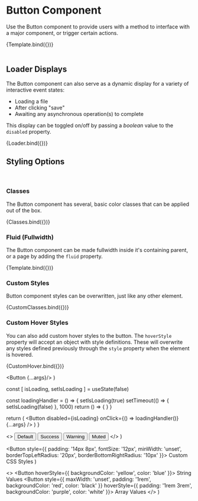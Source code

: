 


<Meta
  title="Components/Element/Button"
  component={Button}
/>

# Button Component

<p>Use the Button component to provide users with a method to interface with a major component, or trigger certain
  actions.</p>

<Canvas sourceState="shown" withSource="open">
  <Story name="Example"
         args={{
           children: "Button Text",
           fluid: false,
           disabled: false,
           flexCenter: false
         }}>
    {Template.bind({})}
  </Story>
</Canvas>

<ArgsTable story="Example"/>

<br/>
<br/>

## Loader Displays
The Button component can also serve as a dynamic display for a variety of interactive event states:
- Loading a file
- After clicking "save"
- Awaiting any asynchronous operation(s) to complete

This display can be toggled on/off by passing a *boolean* value to the `disabled` property.

<Canvas>
  <Story name="Loader"
         args={{
           role: "loader",
           loadingText: "Saving your changes...",
           children: "Click To Save"
         }}
  >
    {Loader.bind({})}
  </Story>
</Canvas>

<br/>

## Styling Options

<br/>

### Classes

The Button component has several, basic color classes that can be applied out of the box.

<Canvas sourceState="hidden">
  <Story name="Classes">
    {Classes.bind({})}
  </Story>
</Canvas>

<br/>

### Fluid (Fullwidth)

The Button component can be made fullwidth inside it's containing parent, or a page by adding the `fluid` property.

<Canvas sourceState="hidden">
  <Story name="Fluid"
         args={{
           fluid: true,
           children: "Fluid Button"
         }}>
    {Template.bind({})}
  </Story>
</Canvas>

<br/>

### Custom Styles

Button component styles can be overwritten, just like any other element.

<Canvas sourceState="hidden">
  <Story name="Custom Styles">
    {CustomClasses.bind({})}
  </Story>
</Canvas>

<br/>

### Custom Hover Styles

You can also add custom hover styles to the button. The `hoverStyle` property will accept an object with style definitions. These will overwrite any styles defined previously through the `style` property when the element is hovered.

<Canvas sourceState="hidden">
  <Story name="Custom Hover Styles">
    {CustomHover.bind({})}
  </Story>
</Canvas>

  <Button {...args}/>
)

  const [ isLoading, setIsLoading ] = useState(false)

  const loadingHandler = () => {
    setIsLoading(true)
    setTimeout(() => {
      setIsLoading(false)
    }, 1000)
    return () => {
    }
  }

  return (
    <Button
      disabled={isLoading}
      onClick={() => loadingHandler()}
      {...args}
    />
  )
}

  <>
    <Button>Default</Button>
    <Button className="cove-button--success">Success</Button>
    <Button className="cove-button--warn">Warning</Button>
    <Button className="cove-button--muted">Muted</Button>
  </>
)

  <Button style={{
    padding: '14px 8px',
    fontSize: '12px',
    minWidth: 'unset',
    borderTopLeftRadius: '20px',
    borderBottomRightRadius: '10px'
  }}>
    Custom CSS Styles
  </Button>
)

  <>
    <Button hoverStyle={{ backgroundColor: 'yellow', color: 'blue' }}>
      String Values
    </Button>
    <Button style={{ maxWidth: 'unset', padding: '1rem', backgroundColor: 'red', color: 'black' }}
            hoverStyle={{ padding: '1rem 3rem', backgroundColor: 'purple', color: 'white' }}>
      Array Values
    </Button>
  </>
)
